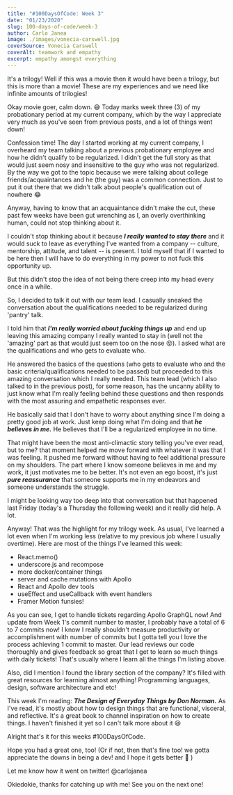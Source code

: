 ```yaml
---
title: "#100DaysOfCode: Week 3"
date: "01/23/2020"
slug: 100-days-of-code/week-3
author: Carlo Janea
image: ./images/vonecia-carswell.jpg
coverSource: Vonecia Carswell
coverAlt: teamwork and empathy
excerpt: empathy amongst everything
---
```


It's a trilogy! Well if this was a movie then it would have been a trilogy, but this is more than a movie! These are my experiences and we need like infinite amounts of trilogies!

Okay movie goer, calm down. 😅 Today marks week three (3) of my probationary period at my current company, which by the way I appreciate very much as you've seen from previous posts, and a lot of things went down!

Confession time! The day I started working at my current company, I overheard my team talking about a previous probationary employee and how he didn't qualify to be regularized. I didn't get the full story as that would just seem nosy and insensitive to the guy who was not regularized. By the way we got to the topic because we were talking about college friends/acquaintances and he (the guy) was a common connection. Just to put it out there that we didn't talk about people's qualification out of nowhere 😂

Anyway, having to know that an acquaintance didn't make the cut, these past few weeks have been gut wrenching as I, an overly overthinking human, could not stop thinking about it.

I couldn't stop thinking about it because **_I really wanted to stay there_** and it would suck to leave as everything I've wanted from a company -- culture, mentorship, attitude, and talent -- is present. I told myself that if I wanted to be here then I will have to do everything in my power to not fuck this opportunity up.

But this didn't stop the idea of not being there creep into my head every once in a while.

So, I decided to talk it out with our team lead. I casually sneaked the conversation about the qualifications needed to be regularized during 'pantry' talk.

I told him that **_I'm really worried about fucking things up_** and end up leaving this amazing company I really wanted to stay in (well not the 'amazing' part as that would just seem too on the nose 😝). I asked what are the qualifications and who gets to evaluate who.

He answered the basics of the questions (who gets to evaluate who and the basic criteria/qualifications needed to be passed) but proceeded to this amazing conversation which I really needed. This team lead (which I also talked to in the previous post), for some reason, has the uncanny ability to just know what I'm really feeling behind these questions and then responds with the most assuring and empathetic responses ever.

He basically said that I don't have to worry about anything since I'm doing a pretty good job at work. Just keep doing what I'm doing and that **_he believes in me._** He believes that I'll be a regularized employee in no time.

That might have been the most anti-climactic story telling you've ever read, but to me? that moment helped me move forward with whatever it was that I was feeling. It pushed me forward without having to feel additional pressure on my shoulders. The part where I know someone believes in me and my work, it just motivates me to be better. It's not even an ego boost, it's just **_pure reassurance_** that someone supports me in my endeavors and someone understands the struggle.

I might be looking way too deep into that conversation but that happened last Friday (today's a Thursday the following week) and it really did help. A lot.

Anyway! That was the highlight for my trilogy week. As usual, I've learned a lot even when I'm working less (relative to my previous job where I usually overtime). Here are most of the things I've learned this week:

- React.memo()
- underscore.js and recompose
- more docker/container things
- server and cache mutations with Apollo
- React and Apollo dev tools
- useEffect and useCallback with event handlers
- Framer Motion funsies!

As you can see, I get to handle tickets regarding Apollo GraphQL now! And update from Week 1's commit number to master, I probably have a total of 6 to 7 commits now! I know I really shouldn't measure productivity or accomplishment with number of commits but I gotta tell you I love the process achieving 1 commit to master. Our lead reviews our code thoroughly and gives feedback so great that I get to learn so much things with daily tickets! That's usually where I learn all the things I'm listing above.

Also, did I mention I found the library section of the company? It's filled with great resources for learning almost anything! Programming languages, design, software architecture and etc!

This week I'm reading: **_The Design of Everyday Things by Don Norman._** As I've read, it's mostly about how to design things that are functional, visceral, and reflective. It's a great book to channel inspiration on how to create things. I haven't finished it yet so I can't talk more about it 😆

Alright that's it for this weeks #100DaysOfCode.

Hope you had a great one, too! (Or if not, then that's fine too! we gotta appreciate the downs in being a dev! and I hope it gets better 💓 )

Let me know how it went on twitter! @carlojanea

Okiedokie, thanks for catching up with me! See you on the next one!
